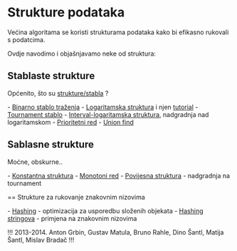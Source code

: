 = Strukture podataka =

Većina algoritama se koristi strukturama podataka kako bi efikasno rukovali s podatcima.

Ovdje navodimo i objašnjavamo neke od struktura:

== Stablaste strukture ==

Općenito, što su [[strukture/stabla]] ?

- [[strukture/bst|Binarno stablo traženja]]
- [[logaritamska|Logaritamska struktura]] i njen [[logaritamska_tutorial|tutorial]]
- [[tournament|Tournament stablo]]
- [[interval_fenwick|Interval-logaritamska struktura]], nadgradnja nad logaritamskom
- [[strukture/priority_q|Prioritetni red]]
- [[union_find|Union find]]

== Sablasne strukture ==

Moćne, obskurne..

- [[konstantna|Konstantna struktura]]
- [[monotoni_red|Monotoni red]]
- [[povijesna|Povijesna struktura]] - nadgradnja na tournament

== Strukture za rukovanje znakovnim nizovima

- [[Hashing]] - optimizacija za usporedbu složenih objekata
- [[Hashing stringova]] - primjena na znakovnim nizovima

!!!
2013-2014. Anton Grbin, Gustav Matula, Bruno Rahle, Dino Šantl, Matija Šantl, Mislav Bradač
!!!
